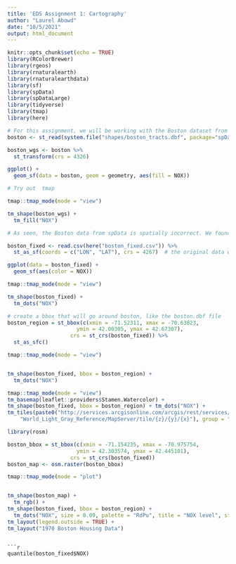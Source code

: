 ```yaml
---
title: 'EDS Assignment 1: Cartography'
author: "Laurel Abowd"
date: "10/5/2021"
output: html_document
---
```


```r
knitr::opts_chunk$set(echo = TRUE)
library(RColorBrewer)
library(rgeos)
library(rnaturalearth)
library(rnaturalearthdata)
library(sf)
library(spData)
library(spDataLarge)
library(tidyverse)
library(tmap)
library(here)
```


```r
# For this assignment, we will be working with the Boston dataset from the spData package.
boston <- st_read(system.file("shapes/boston_tracts.dbf", package="spData"))

boston_wgs <- boston %>% 
  st_transform(crs = 4326)
```
```r
ggplot() +
  geom_sf(data = boston, geom = geometry, aes(fill = NOX))
```

```r
# Try out  tmap

tmap::tmap_mode(mode = "view")

tm_shape(boston_wgs) +
  tm_fill("NOX")

# As seen, the Boston data from spData is spatially incorrect. We found a coder who corrected the Boston data and made it available for use. They used the specific houses as points instead of tracks.
```

```r
boston_fixed <- read.csv(here("boston_fixed.csv")) %>% 
  st_as_sf(coords = c("LON", "LAT"), crs = 4267)  # the original data was in crs NAD27
```

```r
ggplot(data = boston_fixed) +
  geom_sf(aes(color = NOX))
```

```r
tmap::tmap_mode(mode = "view")

tm_shape(boston_fixed) +
  tm_dots("NOX")
```

```r
# create a bbox that will go around boston, like the boston.dbf file
boston_region = st_bbox(c(xmin = -71.52311, xmax = -70.63823,
                      ymin = 42.00305, ymax = 42.67307),
                    crs = st_crs(boston_fixed)) %>%
  st_as_sfc()

```

```r
tmap::tmap_mode(mode = "view")


tm_shape(boston_fixed, bbox = boston_region) +
  tm_dots("NOX") 
```

```r
tmap::tmap_mode(mode = "view")
tm_basemap(leaflet::providers$Stamen.Watercolor) +
tm_shape(boston_fixed, bbox = boston_region) + tm_dots("NOX") +
tm_tiles(paste0("http://services.arcgisonline.com/arcgis/rest/services/Canvas/",
    "World_Light_Gray_Reference/MapServer/tile/{z}/{y}/{x}"), group = "Labels")
```

```r
library(rosm) 

boston_bbox = st_bbox(c(xmin = -71.154235, xmax = -70.975754,
                      ymin = 42.303574, ymax = 42.445101),
                    crs = st_crs(boston_fixed)) 
boston_map <- osm.raster(boston_bbox)
```

```r
tmap::tmap_mode(mode = "plot")


tm_shape(boston_map) +
  tm_rgb() +
tm_shape(boston_fixed, bbox = boston_region) +
  tm_dots("NOX", size = 0.09, palette = "RdPu", title = "NOX level", style = "quantile") +
tm_layout(legend.outside = TRUE) +
tm_layout("1970 Boston Housing Data")
```
```

```r
quantile(boston_fixed$NOX)
```

